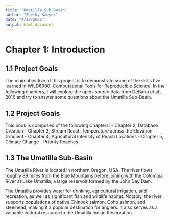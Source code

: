 ```yaml
---
title: "Umatilla Sub-Basin"
author: "Shelby Sawyer"
date: "4/29/2021"
output: html_document
---
```


# Chapter 1: Introduction

## 1.1 Project Goals

The main objective of this project is to demonstrate some of the skills I've learned in WILD6900: Computational Tools for Reproducible Science. In the following chapters, I will explore the open-source data from DeBano et al., 2016 and try to answer some questions about the Umatilla Sub-Basin.

## 1.2 Project Goals
This book is composed of the following Chapters:
- Chapter 2, Database Creation
- Chapter 3, Stream Reach Temperature across the Elevation Gradient
- Chapter 4, Agricultural Intensity of Reach Locations
- Chapter 5, Climate Change - Priority Reaches

## 1.3 The Umatilla Sub-Basin

The Umatilla River is located in northern Oregon, USA. The river flows roughly 89 miles from the Blue Mountains before joining with the Colombia River at Lake Umatilla, a large reservoir formed by the John Day Dam.

The Umatilla provides water for drinking, agricultural irrigation, and recreation, as well as significant fish and wildlife habitat. Notably, the river supports populations of native Chinook salmon, Coho salmon, and steelhead, making it a popular destination for anglers. It also serves as a valuable cultural resource to the Umatilla Indian Reservation.

